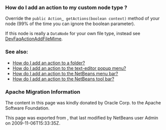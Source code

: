 <!--

    Licensed to the Apache Software Foundation (ASF) under one
    or more contributor license agreements.  See the NOTICE file
    distributed with this work for additional information
    regarding copyright ownership.  The ASF licenses this file
    to you under the Apache License, Version 2.0 (the
    "License"); you may not use this file except in compliance
    with the License.  You may obtain a copy of the License at

      http://www.apache.org/licenses/LICENSE-2.0

    Unless required by applicable law or agreed to in writing,
    software distributed under the License is distributed on an
    "AS IS" BASIS, WITHOUT WARRANTIES OR CONDITIONS OF ANY
    KIND, either express or implied.  See the License for the
    specific language governing permissions and limitations
    under the License.

-->

===How do I add an action to my custom node type ?===

Override the <tt>public Action[[ | ]] getActions(boolean context)</tt> method of your node (99% of the time you can ignore the boolean parameter).

If this node is really a <tt>DataNode</tt> for your own file type, instead see
[[DevFaqActionAddFileMime | DevFaqActionAddFileMime]].

===See also:===

* [[DevFaqActionAddFolder| How do I add an action to a folder?]]
* [[DevFaqActionAddEditorPopup| How do I add an action to the text-editor popup menu?]]
* [[DevFaqActionAddMenuBar| How do I add an action to the NetBeans menu bar?]]
* [[DevFaqActionAddToolBar| How do I add an action to the NetBeans tool bar?]]

===Apache Migration Information===

The content in this page was kindly donated by Oracle Corp. to the
Apache Software Foundation.

This page was exported from , 
that last modified by NetBeans user Admin 
on 2009-11-06T15:33:35Z.

